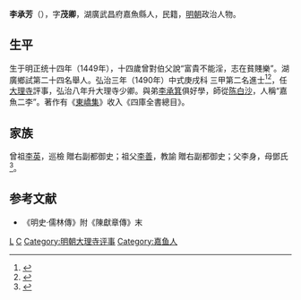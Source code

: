 {{Otheruses|other=名为李承芳的其他人物|李承芳 (嘉靖進士)}}
{{明清人物信息框
| 姓名 = 李承芳
| 原名 =
| 圖片名稱= 
| 圖片大小 =
| 圖片說明 = 
| 最高職務 = 大理寺少卿
| 國家 = 大明 
| 爵位 =
| 籍貫 = 湖廣武昌府嘉魚縣
| 族裔 = 
| 字號 = 字茂卿
| 諡號 =
| 出生日期 = 正統十四年（1449年）
| 出生地點 = <!---湖廣武昌府嘉魚縣--->
| 逝世日期 = 卒年不詳 
| 逝世地點 =
| 墓葬 =
| 配偶 = 
| 親屬 = 
| 出身 =
* 弘治三年庚戌科同進士出身
| 經歷 =
| 著作 =  
}}
'''李承芳'''（{{bd|1449年||？}}），字'''茂卿'''，湖廣武昌府嘉魚縣人，民籍，[[明朝|明朝]]政治人物。

== 生平 ==
生于明正统十四年（1449年），十四歲曾對伯父說“富貴不能淫，志在貧賤樂”。湖廣鄉試第二十四名舉人。弘治三年（1490年）中式庚戌科<!---會試第七名--->三甲第二名進士<ref>{{Cite book|title=《[[皇明贡举考|皇明贡举考]]》卷五|last=（明）[[张朝瑞|张朝瑞]]|first=|publisher=《续修四库全书》史部第828册|year=|isbn=|location=|pages=}}</ref><ref>{{Cite book|title=贡举志五种 上|last=鲁小俊，江俊伟著|first=|publisher=武汉：武汉大学出版社|year=2009|isbn=978-7-307-07043-1|location=|pages=}}</ref>，任[[大理寺|大理寺]]評事，弘治八年升大理寺少卿。與弟[[李承箕|李承箕]]俱好學，師從[[陈白沙|陈白沙]]，人稱“嘉魚二李”。著作有《[[東嶠集|東嶠集]]》收入《四庫全書總目》。

== 家族 ==
曾祖[[李英|李英]]，巡檢 贈右副都御史；祖父[[李善|李善]]，教諭 贈右副都御史；父李身，母鄧氏<ref>{{Cite book|title=天一阁藏明代科举录选刊 登科录 点校本|last=龚延明主编|first=|publisher=宁波出版社|year=2016|isbn=978-7-5526-2320-8|location=宁波|pages=|quote=《天一閣藏明代科舉錄選刊.登科錄》之《弘治三年庚戌科進士登科錄》}}</ref>。

==参考文献==
{{reflist}}
*《明史·儒林傳》附《陳獻章傳》末

{{並稱|嘉魚二李| [[李承芳|李承芳]] - [[李承箕|李承箕]] }}
{{弘治三年庚戌科殿試金榜}}
{{DEFAULTSORT:Li李}}
[[Category:明朝大理寺少卿|L]]
[[Category:李姓|C]]
[[Category:明朝大理寺评事|Category:明朝大理寺评事]]
[[Category:嘉鱼人|Category:嘉鱼人]]